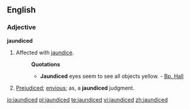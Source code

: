 ==English==

===Adjective===
'''jaundiced'''

#Affected with [[jaundice]]. 
#:'''Quotations'''
#:*'''Jaundiced''' eyes seem to see all objects yellow. - [[Bp. Hall]]
#[[Prejudiced]]; [[envious]]; as, a '''jaundiced''' judgment.

[[io:jaundiced]]
[[pl:jaundiced]]
[[te:jaundiced]]
[[vi:jaundiced]]
[[zh:jaundiced]]